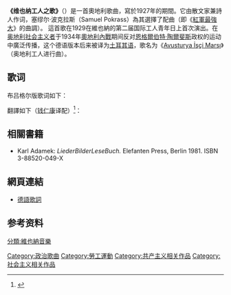 '''《维也纳工人之歌》'''（{{lang-de|Die Arbeiter von Wien}}）是一首奧地利歌曲，寫於1927年的{{link-de|七月起義|Wiener Justizpalastbrand}}期間。它由散文家兼詩人{{link-de|弗里茨·布吕格尔|Fritz Brügel}}作词，塞缪尔·波克拉斯（Samuel Pokrass）為其選擇了配曲（即《[[红军最强大|紅軍最強大]]》的曲調）。
這首歌在1929在維也納的第二届国际工人青年日上首次演出。在[[奥地利第一共和国|奥地利社会主义者]]于1934年[[奧地利內戰|奧地利內戰]]期间反对[[恩格爾伯特·陶爾斐斯|恩格爾伯特·陶爾斐斯]]政权的运动中廣泛传播，这个德语版本后来被译为[[土耳其语|土耳其语]]，歌名为《[[:wikisource:tr:Avusturya_İşçi_Marşı|Avusturya İşçi Marşı]]》（奥地利工人进行曲）。
==歌词==
布吕格尔版歌词如下：
{{quote|Wir sind das Bauvolk der kommenden Welt,<br/>
Wir sind der Sämann,die Saat und das Feld.<br/>Wir sind die Schnitter der kommenden Mahd,<br/> Wir sind die Zukunft und wir sind die Tat.<br/><br/>Chor:<br/>So flieg, du flammende, du rote Fahne,<br/>voran dem Wege, den wir ziehn!<br/>Wir sind der Zukunft getreue Kämpfer,<br/>wir sind die Arbeiter von Wien.<br/><br/>Herrn der Fabriken, ihr Herren der Welt,<br/>endlich wird eure Herrschaft gefällt.<br/>Wir, die Armee, die die Zukunft erschafft,<br/>sprengen der Fesseln engende Haft.<br/><br/>Chor<br/><br/>Wie auch die Lüge uns schmähend umkreist,<br/>alles besiegend erhebt sich der Geist<br/>.Kerker und Eisen zerbricht seine Macht,<br/>wenn wir uns rüsten zur letzten Schlacht.<br/><br/>Chor (2x)}}

翻譯如下（[[钱仁康|钱仁康]]译配）<ref>{{Cite book|title=欧美革命历史歌曲选释|last=钱仁康、蔡良玉、仲仁|publisher=文化艺术出版社|year=1989|isbn=7-5039-0050-4|pages=509-510}}</ref>：

{{quote|我们是新世界的建设者，<br>我们是种子和播种的人，<br>我们是新园地的刈草者，<br/>我们是未来，是真正的人。<br/><br/>副歌：<br/>燃烧吧火焰，飘扬吧红旗。<br/>引导着我们前进！<br>我们是未来忠诚的战士,<br/>我们是维也纳工人.<br/><br/>工厂的老板，世界的霸主，<br/>你们的统治，终究要完蛋。<br/>我们创造未来的战士，<br/>要把束缚我们的镣铐挣断。<br/><br/>副歌<br/><br/>尽管谎言包围着我们，<br/>真理会战胜一切放光明。<br/>牢狱和锁链将无能为力，<br>当我们起来做最后斗争。<br/><br/>副歌(2x)}}

== 相關書籍 ==
* Karl Adamek: ''LiederBilderLeseBuch.'' Elefanten Press, Berlin 1981. ISBN 3-88520-049-X

== 網頁連結 ==
* [http://www.dasrotewien.at/seite/fritz-bruegel 德語歌詞] {{Wayback|url=http://www.dasrotewien.at/seite/fritz-bruegel |date=20190908224940 }}

== 参考资料 ==
{{Reflist}}
[[分類:維也納音樂|分類:維也納音樂]]
[[Category:政治歌曲|Category:政治歌曲]]
[[Category:勞工運動|Category:勞工運動]]
[[Category:共产主义相关作品|Category:共产主义相关作品]]
[[Category:社会主义相关作品|Category:社会主义相关作品]]